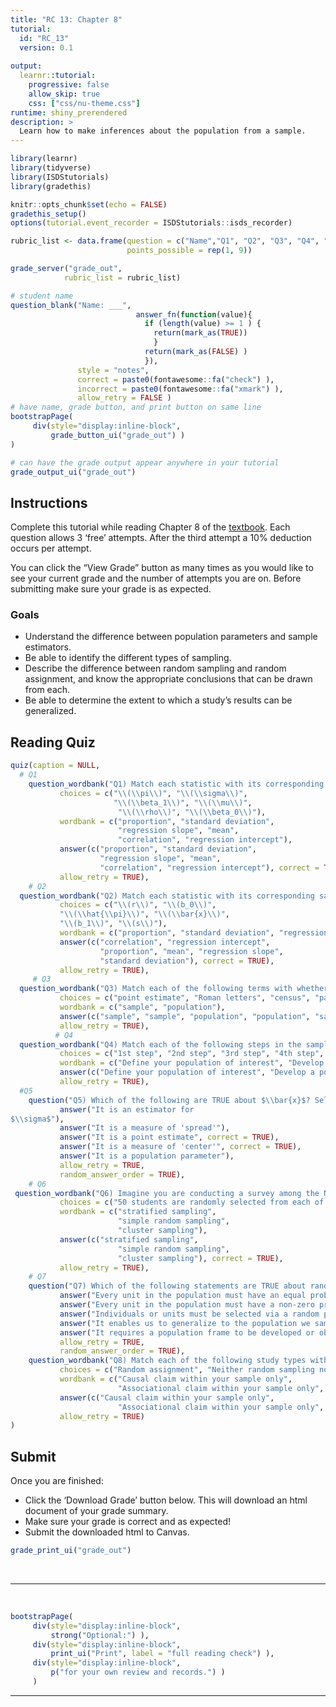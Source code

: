 ```yaml
---
title: "RC 13: Chapter 8"
tutorial:
  id: "RC_13"
  version: 0.1
  
output:
  learnr::tutorial:
    progressive: false
    allow_skip: true
    css: ["css/nu-theme.css"]
runtime: shiny_prerendered
description: >
  Learn how to make inferences about the population from a sample.
---
```


```r
library(learnr)
library(tidyverse)
library(ISDStutorials)
library(gradethis)

knitr::opts_chunk$set(echo = FALSE)
gradethis_setup()
options(tutorial.event_recorder = ISDStutorials::isds_recorder)

```


```r
rubric_list <- data.frame(question = c("Name","Q1", "Q2", "Q3", "Q4", "Q5", "Q6", "Q7", "Q8"),
                          points_possible = rep(1, 9))

grade_server("grade_out", 
            rubric_list = rubric_list)
```


```r
# student name
question_blank("Name: ___",
                            answer_fn(function(value){
                              if (length(value) >= 1 ) {
                                return(mark_as(TRUE))
                                }
                              return(mark_as(FALSE) )
                              }),
               style = "notes",
               correct = paste0(fontawesome::fa("check") ),
               incorrect = paste0(fontawesome::fa("xmark") ),
               allow_retry = FALSE )
# have name, grade button, and print button on same line
bootstrapPage(
     div(style="display:inline-block",
         grade_button_ui("grade_out") )
)

# can have the grade output appear anywhere in your tutorial
grade_output_ui("grade_out")
```

## Instructions

Complete this tutorial while reading Chapter 8 of the [textbook](https://nustat.github.io/intro-stat-data-sci/08-populations.html). Each question allows 3 'free' attempts. After the third attempt a 10% deduction occurs per attempt.

You can click the "View Grade" button as many times as you would like to see your current grade and the number of attempts you are on. Before submitting make sure your grade is as expected.

### Goals

-   Understand the difference between population parameters and sample estimators.
-   Be able to identify the different types of sampling.
-   Describe the difference between random sampling and random assignment, and know the appropriate conclusions that can be drawn from each.
-   Be able to determine the extent to which a study's results can be generalized.


## Reading Quiz

```r
quiz(caption = NULL,
  # Q1
    question_wordbank("Q1) Match each statistic with its corresponding population parameter.", 
           choices = c("\\(\\pi\\)", "\\(\\sigma\\)",
                       "\\(\\beta_1\\)", "\\(\\mu\\)", 
                        "\\(\\rho\\)", "\\(\\beta_0\\)"),
           wordbank = c("proportion", "standard deviation",
                        "regression slope", "mean",
                        "correlation", "regression intercept"),
           answer(c("proportion", "standard deviation",
                    "regression slope", "mean", 
                    "correlation", "regression intercept"), correct = TRUE),
           allow_retry = TRUE), 
    # Q2
  question_wordbank("Q2) Match each statistic with its corresponding sample estimator.", 
           choices = c("\\(r\\)", "\\(b_0\\)",
           "\\(\\hat{\\pi}\\)", "\\(\\bar{x}\\)",
           "\\(b_1\\)", "\\(s\\)"),
           wordbank = c("proportion", "standard deviation", "regression slope", "mean", "correlation", "regression intercept"),
           answer(c("correlation", "regression intercept",
                    "proportion", "mean", "regression slope",
                    "standard deviation"), correct = TRUE),
           allow_retry = TRUE), 
     # Q3
  question_wordbank("Q3) Match each of the following terms with whether they correspond to a sample or a population.", 
           choices = c("point estimate", "Roman letters", "census", "parameter", "hat notation", "Greek letters"),
           wordbank = c("sample", "population"),
           answer(c("sample", "sample", "population", "population", "sample", "population"), correct = TRUE),
           allow_retry = TRUE), 
          # Q4
  question_wordbank("Q4) Match each of the following steps in the sampling process with the appropriate order they should be conducted.", 
           choices = c("1st step", "2nd step", "3rd step", "4th step", "5th step"),
           wordbank = c("Define your population of interest", "Develop a population frame", "Develop a sampling plan", "Obtain your sample", "Collect data on your sample"),
           answer(c("Define your population of interest", "Develop a population frame", "Develop a sampling plan", "Obtain your sample", "Collect data on your sample"), correct = TRUE),
           allow_retry = TRUE), 
  #Q5
    question("Q5) Which of the following are TRUE about $\\bar{x}$? Select all that apply.",
           answer("It is an estimator for 
$\\sigma$"),
           answer("It is a measure of 'spread'"),
           answer("It is a point estimate", correct = TRUE),
           answer("It is a measure of 'center'", correct = TRUE),
           answer("It is a population parameter"),
           allow_retry = TRUE,
           random_answer_order = TRUE),  
    # Q6
 question_wordbank("Q6) Imagine you are conducting a survey among the Northwestern student body. You decide to sample 200 students. Match each of the following scenarios with the corresponding sampling procedures. ", 
           choices = c("50 students are randomly selected from each of the four classes (i.e. freshman, sophomores, juniors, seniors)", "200 students are randomly selected from a list of all NetIDs", "20 courses are randomly selected, and then 10 students are randomly selected from each course"),
           wordbank = c("stratified sampling", 
                        "simple random sampling", 
                        "cluster sampling"),
           answer(c("stratified sampling", 
                        "simple random sampling", 
                        "cluster sampling"), correct = TRUE),
           allow_retry = TRUE), 
    # Q7
    question("Q7) Which of the following statements are TRUE about random sampling? Select all that apply.",
           answer("Every unit in the population must have an equal probability of being selected"),
           answer("Every unit in the population must have a non-zero probability of being selected", correct = TRUE),
           answer("Individuals or units must be selected via a random process", correct = TRUE),
           answer("It enables us to generalize to the population we sampled from", correct = TRUE),
           answer("It requires a population frame to be developed or obtained in advance", correct = TRUE),
           allow_retry = TRUE,
           random_answer_order = TRUE),   
    question_wordbank("Q8) Match each of the following study types with the appropriate conclusions that can be drawn from them.", 
           choices = c("Random assignment", "Neither random sampling nor random assignment", "Random sampling", "Random sampling + random assignment"),
           wordbank = c("Causal claim within your sample only", 
                        "Associational claim within your sample only", "Associational claim, generalized to the whole population", "Causal claim, generalized to the whole population"),
           answer(c("Causal claim within your sample only", 
                        "Associational claim within your sample only", "Associational claim, generalized to the whole population", "Causal claim, generalized to the whole population"), correct = TRUE),
           allow_retry = TRUE)
)

```

## Submit

Once you are finished:

-   Click the 'Download Grade' button below. This will download an html document of your grade summary.
-   Make sure your grade is correct and as expected!
-   Submit the downloaded html to Canvas.

```r
grade_print_ui("grade_out")
```

<br>
<hr /> 
<br>

```r
bootstrapPage(
     div(style="display:inline-block", 
         strong("Optional:") ),
     div(style="display:inline-block",
         print_ui("Print", label = "full reading check") ),
     div(style="display:inline-block", 
         p("for your own review and records.") ) 
     )
```
<hr /> 

